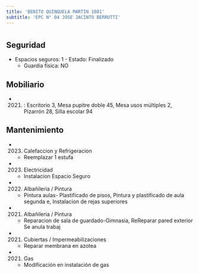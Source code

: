 ```yaml
---
title: 'BENITO QUINQUELA MARTIN 1081'
subtitle: 'EPC N° 04 JOSE JACINTO BERRUTTI'
---
```


#


## Seguridad

*  Espacios seguros: 1 - Estado: Finalizado 
    + Guardia física: NO





## Mobiliario

*  (2021) : Escritorio 3, Mesa pupitre doble 45, Mesa usos múltiples 2, Pizarrón 28, Silla escolar 94 





## Mantenimiento

*  (2023) Calefaccion y Refrigeracion 
    + Reemplazar 1 estufa

*  (2023) Electricidad 
    + Instalacion Espacio Seguro

*  (2022) Albañileria / Pintura 
    + Pintura aulas- Plastificado de pisos, Pintura y plastificado de aula segunda e, Instalacion de rejas superiores

*  (2021) Albañileria / Pintura 
    + Reparacion de sala de guardado-Gimnasia, ReReparar pared exterior Se anula trabaj

*  (2021) Cubiertas / Impermeabilizaciones 
    + Reparar membrana en azotea

*  (2021) Gas 
    + Modificación en instalación de gas



